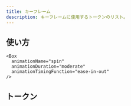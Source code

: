 ```yaml
---
title: キーフレーム
description: キーフレームに使用するトークンのリスト。
---
```


## 使い方

```tsx
<Box
  animationName="spin"
  animationDuration="moderate"
  animationTimingFunction="ease-in-out"
/>
```

## トークン

<TokensPreview token="keyframes" />

<TokensTable token="keyframes" />
